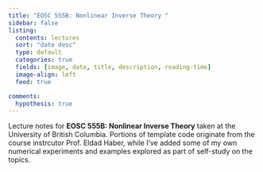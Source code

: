 ```yaml
---
title: "EOSC 555B: Nonlinear Inverse Theory "
sidebar: false
listing:
  contents: lectures
  sort: "date desc"
  type: default
  categories: true
  fields: [image, date, title, description, reading-time]
  image-align: left
  feed: true

comments: 
  hypothesis: true
---
```


Lecture notes for **EOSC 555B: Nonlinear Inverse Theory** taken at the University of British Columbia. Portions of template code originate from the course instrcutor Prof. Eldad Haber, while I've added some of my own numerical experiments and examples explored as part of self-study on the topics.
